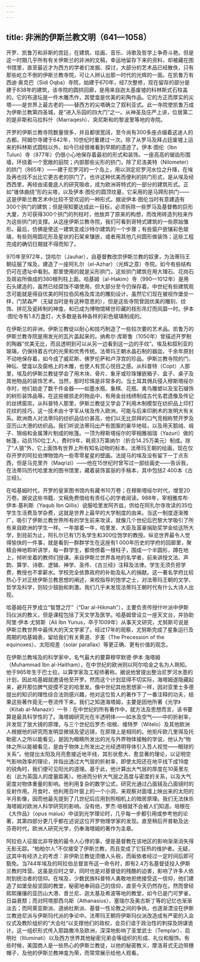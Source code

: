 ```yaml
---
---
---
```

title: 非洲的伊斯兰教文明（641—1058）
---




开罗、凯鲁万和非斯的宫廷，在建筑、绘画、音乐、诗歌及哲学上争奇斗艳。但是这一时期几乎所有有关伊斯兰的非洲的文稿，幸运地留存下来的资料，却被藏在图书馆里，直至最近才为西方的学者们发掘、探讨，大部分的艺术品已经散佚，只有那些屹立不倒的伊斯兰教寺院，可让人辨认出那一时代的光辉的一面。在凯鲁万有西迪·奥克巴（Sidi Oqba）寺院，始建于670年，经7次整修，现在留存的部分是建于838年的建筑，该寺院的圆拱回廊，是用来自迦太基废墟的科林斯式石柱盖的，它的布道坛是一件木雕杰作，其壁龛是优美的彩陶作品。它的方正而厚实的尖塔——是世界上最古老的——替西方的尖塔确立了叙利亚式。此一寺院使凯鲁万成为伊斯兰教第四圣城，是“进入乐园的四大门”之一。从神圣及庄严上讲，位居第二的是非斯和马拉科什（Marraqesh）、突尼斯和的黎波里等地的寺院。

开罗的伊斯兰教寺院数量很多，并且都很宽阔，至今尚有300多座点缀着这迷人的古都。阿姆尔寺建于642年，10世纪时重建过一次。除了从罗马及拜占廷废墟上运来的科林斯式圆柱以外，如今已经很难看到早期的遗迹了。伊本·图伦（Ibn Tulun）寺（877年）仍很小心地保存着最初的形式和装饰。一座高高的锯齿形围墙，环绕着一个宽敞的庭院；内部那些尖形的拱门，除了尼洛美特（Nilometer）的拱门（865年）——建于尼罗河的一个岛上，用以测定尼罗河水位之升降，在埃及再也找不出比它更古老的拱门了。也许这种优美而便利的拱门形式，是从埃及经西西里，再经由诺曼底人的研究吸收，成为欧洲哥特式的一部分的建筑形式。正如“锥体曲绕”形的尖塔，以及伊本·图伦的圆顶坟墓，它采用的是马蹄形拱门——这是伊斯兰教艺术中比较不受欢迎的一种形式。据说伊本·图伦当时有意建造有300个拱门的建筑；但是得知要达成此一目标，必须拆除一些罗马及基督教的巨形大厦，方可获得300个拱门的列柱时，他放弃了原来的构想，而改用砖造列柱来作为这些拱门的支撑。从这座伊斯兰教寺院，我们可看到哥特式建筑的一些原始雏形。最后，仿佛是使这一建筑变成沙特尔建筑的一个步骤；有些窗户嵌镶彩色玻璃，有些则用圆花形及星状的石架来镶嵌，或者用其他几何圆形做装饰；这些工程完成的确切日期就不得而知了。

970年至972年，饶哈尔（Jauhar），自基督教改宗伊斯兰教的奴隶，为法蒂玛王朝征服了埃及，建造了一座阿扎尔（el-Azhar）（光辉之意）寺院。如今有些结构仍可在遗址中看到。那里使用的就是尖形拱门，这些拱门建筑在用大理石、花岗石及斑岩所做成的380根列柱上面。哈基姆（al-Hakim）寺（990—1012年）是用石头建造的，虽然已经腐蚀不堪使用，但大部分至今仍保存着。中世纪有些建筑观念可能就是得自优美的阿拉伯风格及库法的雕刻设计。虽然它们现在被视作堡垒一样，门禁森严（无疑当时是有这种意思的），但是这些寺院曾因优美的雕刻、纹饰、拼花及瓷砖制的神龛，和已成为博物馆稀世珍藏的枝形吊灯而风靡一时。伊本·图伦寺有1.8万盏灯，大多数是各种各样的彩色玻璃制成的。

在伊斯兰的非洲，伊斯兰教徒以耐心和技巧制造了一些较次要的艺术品。凯鲁万的伊斯兰教寺院是用发光的瓦片盖起来的。纳希尔·库斯鲁（1050年）曾描述开罗制的陶器“优美无比，而且透明到可以从另一边看到这一边的手纹”。埃及和叙利亚的玻璃，仍保持着古代的光荣和优秀传统。法蒂玛王朝水晶石制的器皿，千余年原封不动地保存着，如今成了威尼斯、佛罗伦萨和卢浮宫的珍品。伊斯兰教寺院的门、神坛、壁龛以及窗格上的木雕，也使人有赏心悦目之感。从科普特（Copt）人那里，埃及的伊斯兰教徒学会了用木块、骨片、象牙或珍珠镶嵌箱子、盒子、桌子及其他物品的装饰艺术。当然，那时珍珠是非常多的。当土耳其佣兵侵入穆斯塔绥尔寺时，他们劫走了数千件金器——如墨水瓶、象棋、花瓶、禽鸟雕塑以及宝石缀饰的树形装饰品等。在这些被掠走的物品中，有用金丝线绣制成古代名君遗像及传记的丝绣窗帘。从科普特人那里，伊斯兰教徒又学会了利用木制模型在纺织品上印打花纹的技巧，这一技术由十字军从埃及传入欧洲，可能与后来印刷术的发明大有关系。欧洲商人对法蒂玛的纺织品估价甚高，他们以无比崇拜的口气竞相称赞开罗及亚历山大港的纺织品。我们听说法蒂玛出产有图案的豪华地毯，以及用天鹅绒、缎子、锦缎和金属薄片制成的帐篷。一顶为穆斯塔绥尔的宰相雅祖瑞（Yazuri）做的帐篷，动员150位工人，费时9年，耗资3万第纳尔（折合14.25万美元）制成。除了“人狼”外，它上面饰有世界上所有知名动物的标本。法蒂玛王朝的绘画，现在仅存开罗的阿拉伯博物馆内一些零零星星的壁画。法提马的埃及没有留下一丁点东西，但是马克里齐（Maqrizi）——他在15世纪时曾写过一部绘画史——告诉我，在法蒂玛历代哈里发的图书馆里，藏着装饰富丽的手稿本，其中包括2 400本《古兰经》。

在哈基姆时代，开罗的皇家图书馆内有藏书10万卷；在穆斯塔绥尔时代，增至20万卷。据说这些书籍、文稿免费借给有责任心的学者阅读。988年，宰相雅库布·伊本·基利斯（Yaqub Ibn Qillis）说服哈里发阿齐兹，供给在阿扎尔寺攻读的35位学生生活费及学杂费，这就是世界上最早的大学制度的由来。当这一制度逐渐推广，吸引了伊斯兰教世界所有的学生前来攻读，就像几个世纪后巴黎大学吸引了所有来自欧洲的学生一样。一年接着一年，哈里发、大臣及富豪捐助奖学金给这所大学，到目前为止，阿扎尔已有1万名学生和300位饱学的教授。纵览世界最令人觉得愉快的一件事，就是看到一群群学生在这座有1 000年历史的学府的回廊里，聚精会神地聆听讲学，每一群学生，都倚傍着一根柱子，围成一个半圆形，蹲在地上，倾听坐着的教师们授课。来自伊斯兰世界各地的名学者，前来讲授文法、声韵、算学、诗歌、逻辑、神学、圣传、《古兰经》注释及法律。学生无须负担学费，教授也不拿薪水。学校完全依靠政府的补助及私人的捐献。这一著名学府比较热心于对正统伊斯兰教思想的阐述，来校指导的饱学之士，对法蒂玛王朝的文学、哲学及科学，则较少鼓励和刺激。我们几乎未发现法蒂玛王朝时代有什么大诗人出现。

哈基姆在开罗成立“智慧之厅”（“Dar al-Hikmah”），主要负责传授什叶派中伊斯玛仪派的教义，但是课程包括了天文学及医学。哈基姆曾设立一座天文台，并协助阿里·伊本·尤努斯（Ali Ibn Yunus，卒于1009年）从事天文研究，尤努斯可说是伊斯兰教世界中最伟大的天文学家了。经过17年的观察，尤努斯完成了星象运行及周期的哈基姆表，留给我们有关黄道、岁差（The Precession of the equinoxes）、太阳视差（solar parallax）等更正确、更有价值的观念。

在伊斯兰教埃及的科学家中，名气最大的要算穆罕默德·伊本·海塔姆（Muhammad Ibn al-Haitham），在中世纪的欧洲则以阿尔哈金之名为人熟知。他于965年生于巴士拉，以算学家及工程师著称。据说他曾提出整治尼罗河水患的计划，因此哈基姆就邀请他至开罗。然而这个计划显得不切实际，海塔姆遂隐藏起来，避开那位脾气捉摸不定的哈里发。像中世纪其他思想家一样，因对亚里士多德提出的知识的理性综合法则感兴趣，他对这位哲人的著作下了一番注释的功夫，结果这些著作竟无一卷流传下来。我们之知道海塔姆，主要是因他所著《光学》（Kitab al-Manazir）一书：在中世纪的所有著作中，就方法及思想而言，该书要算是最具科学性的了。海塔姆研究光在半透明体——如水及空气——中的折射率，并发现了放大镜的原理，与三个世纪后罗杰·培根、维特罗（Witelo）及其他欧洲人根据他的研究而发明显微镜及望远镜，在原理上是相同的。他拒斥欧几里得及托勒密人之所以能看见，是因为眼睛所发出的光与外界物体接触的学说，他认为“物体之所以能被看见，是由于物体上所发出之光经透明导体引入吾人视觉——眼球的关系”。他提出太阳及月亮愈接近地平线，其形状愈大、愈显著的理论，以证明空气影响效率的理论，并指出透过大气层的折射率，即使太阳还在地平线下成19度的锐角时，我们便可见阳光的道理。基于此，他计算出大气层的厚度在10英里左右（此为英国人的度量距离）。他进而分析大气层之高度与密度的关系，以及大气密度对物体重量的影响。他利用复杂的数学公式，研究光通过凸面镜及凸面镜时的反射作用。月食时，他利用百叶窗上的一个小洞，来观察对面墙上映出来的太阳的半月影像，因而他最先提到了几世纪后应用到照相机上的暗房原理。我们无法抹杀海塔姆对欧洲人科学研究的影响。没有他，罗杰·培根就不会被人们知道。培根在《大作品》（opus maius）中谈到光学理论时，几乎每一步都引用或参考他的论著，其第四部分更几乎都在述说这位开罗物理学家的发现。直至稍后开普勒及达·芬奇时代，欧洲人研究光学，仍奉海塔姆的著作为圭皋。

阿拉伯人征服北非导致的最令人心悸的事，便是基督教在该地区的影响渐渐消失得无影无踪。“柏柏尔人”不仅接受了伊斯兰教，而且变成了它狂热的维护者。无疑，这其中有经济上的考虑：非伊斯兰教徒须缴人头税，而皈依者经过一定时间后即可豁免。当744年埃及的阿拉伯总督宣布这一命令时，即有2.4万名基督徒投入伊斯兰教的阵营。这虽是应时之举，同时也是对基督徒的残酷的迫害，影响了许多人依附到统治者的信仰。在埃及，少数民族科普特人勇敢地拒绝接受这一信仰，他们建造了如堡垒般坚固的教堂，秘密地奉祠自己的信仰，直至今天仍然存在。然而曾经熙熙攘攘的亚历山大港、昔兰尼、迦太基及希波等地的教堂，如今已是门可罗雀，日益衰颓；而对阿塔那西乌斯（Athanasius）、塞瑞尔及奥古斯丁等的记忆也渐渐淡去；而阿莱亚斯派、道纳杜斯派、基督一性论教之间的争执，也逐渐湮没在伊斯兰教逊尼派与伊斯玛代派的争论中。法蒂玛王朝将伊斯玛仪派改造成有严密的入会仪式及教阶组织的“大会社”以支撑他们的政权，会员们谙于政治性的刺探及阴谋诡计。这一组织形式传入耶路撒冷及欧洲，深深地影响了圣堂武士（Templar）、启明社（Illuminati）以及西方世界其他秘密兄弟会等组织的形成、礼仪和服饰。有些时候，美国商人是一些热心的伊斯兰教徒，以他的秘密教义，摩洛哥式无边带穗帽子，及他的伊斯兰教神龛为荣，而常常展示给他人观看。